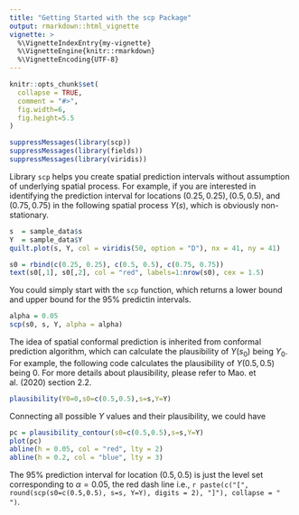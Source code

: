 ```yaml
---
title: "Getting Started with the scp Package"
output: rmarkdown::html_vignette
vignette: >
  %\VignetteIndexEntry{my-vignette}
  %\VignetteEngine{knitr::rmarkdown}
  %\VignetteEncoding{UTF-8}
---
```


```r
knitr::opts_chunk$set(
  collapse = TRUE,
  comment = "#>",
  fig.width=6, 
  fig.height=5.5
)
```

```r
suppressMessages(library(scp))
suppressMessages(library(fields))
suppressMessages(library(viridis))
```

Library `scp` helps you create spatial prediction intervals without assumption of underlying spatial process. For example, if you are interested in identifying the prediction interval for locations $(0.25, 0.25), (0.5, 0.5)$, and $(0.75, 0.75)$ in the following spatial process $Y(s)$, which is obviously non-stationary. 


```r
s  = sample_data$s
Y  = sample_data$Y
quilt.plot(s, Y, col = viridis(50, option = "D"), nx = 41, ny = 41)

s0 = rbind(c(0.25, 0.25), c(0.5, 0.5), c(0.75, 0.75))
text(s0[,1], s0[,2], col = "red", labels=1:nrow(s0), cex = 1.5)
```

You could simply start with the `scp` function, which returns a lower bound and upper bound for the 95% predictin intervals.

```r
alpha = 0.05
scp(s0, s, Y, alpha = alpha)
```

<!-- The true value for the locations are -->
<!-- ```{r true value, echo = FALSE} -->
<!-- for(i in 1:nrow(s0)){ -->
<!--   idx = which(s[,1] == s0[i,1] & s[,2] == s0[i,2]) -->
<!--   print(Y[idx]) -->
<!-- } -->
<!-- ``` -->

<!-- ```{r krige result} -->
<!-- krige_result = apply(s0, 1, FUN = krige_pred, s = s, Y = Y, return_sd = TRUE) -->
<!-- do.call(rbind, lapply(krige_result, FUN = function(x) x$yhat + qnorm(1-alpha/2)*c(-1,1)*x$sd)) -->
<!-- ``` -->

The idea of spatial conformal prediction is inherited from conformal prediction algorithm, which can calculate the plausibility of $Y(s_{0})$ being $Y_0$. For example, the following code calculates the plausibility of $Y(0.5, 0.5)$ being 0. For more details about plausibility, please refer to Mao. et al. (2020) section 2.2. 

```r
plausibility(Y0=0,s0=c(0.5,0.5),s=s,Y=Y)
```

Connecting all possible $Y$ values and their plausibility, we could have
```r
pc = plausibility_contour(s0=c(0.5,0.5),s=s,Y=Y)
plot(pc)
abline(h = 0.05, col = "red", lty = 2)
abline(h = 0.2, col = "blue", lty = 3)
```

The 95% prediction interval for location $(0.5,0.5)$ is just the level set corresponding to $\alpha = 0.05$, the red dash line i.e., `r paste(c("[", round(scp(s0=c(0.5,0.5), s=s, Y=Y), digits = 2), "]"), collapse = " ")`.

